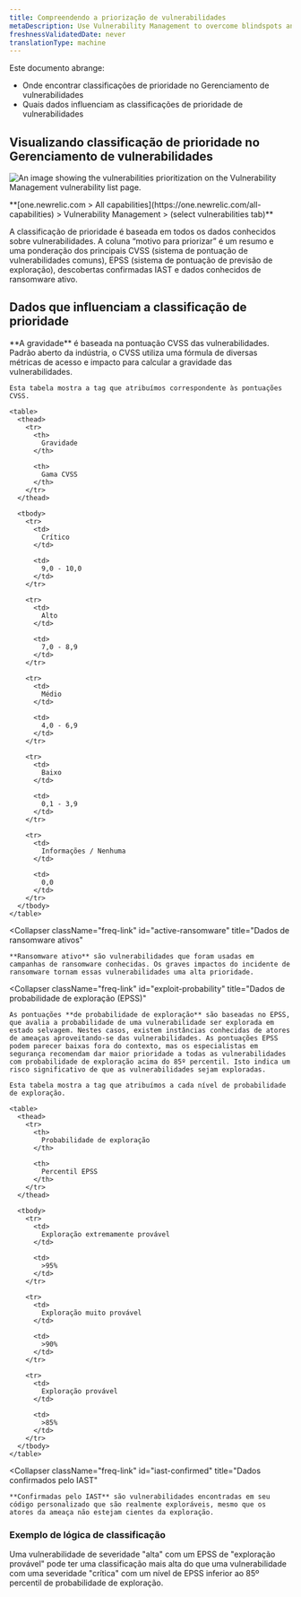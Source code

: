 ```yaml
---
title: Compreendendo a priorização de vulnerabilidades
metaDescription: Use Vulnerability Management to overcome blindspots and assign remediation to developers as a security team.
freshnessValidatedDate: never
translationType: machine
---
```



Este documento abrange:

* Onde encontrar classificações de prioridade no Gerenciamento de vulnerabilidades
* Quais dados influenciam as classificações de prioridade de vulnerabilidades

## Visualizando classificação de prioridade no Gerenciamento de vulnerabilidades

<img
  title="Vulnerability Management prioritization"
  alt="An image showing the vulnerabilities prioritization on the Vulnerability Management vulnerability list page."
  src={vmPriority}
/>

<figcaption>
  <DoNotTranslate>
    **[one.newrelic.com > All capabilities](https://one.newrelic.com/all-capabilities) > Vulnerability Management > (select vulnerabilities tab)**
  </DoNotTranslate>
</figcaption>

A classificação de prioridade é baseada em todos os dados conhecidos sobre vulnerabilidades. A coluna “motivo para priorizar” é um resumo e uma ponderação dos principais CVSS (sistema de pontuação de vulnerabilidades comuns), EPSS (sistema de pontuação de previsão de exploração), descobertas confirmadas IAST e dados conhecidos de ransomware ativo.

## Dados que influenciam a classificação de prioridade

<CollapserGroup>
  <Collapser
    className="freq-link"
    id="severity"
    title="Dados de gravidade"
  >
    **A gravidade** é baseada na pontuação CVSS das vulnerabilidades. Padrão aberto da indústria, o CVSS utiliza uma fórmula de diversas métricas de acesso e impacto para calcular a gravidade das vulnerabilidades.

    Esta tabela mostra a tag que atribuímos correspondente às pontuações CVSS.

    <table>
      <thead>
        <tr>
          <th>
            Gravidade
          </th>

          <th>
            Gama CVSS
          </th>
        </tr>
      </thead>

      <tbody>
        <tr>
          <td>
            Crítico
          </td>

          <td>
            9,0 - 10,0
          </td>
        </tr>

        <tr>
          <td>
            Alto
          </td>

          <td>
            7,0 - 8,9
          </td>
        </tr>

        <tr>
          <td>
            Médio
          </td>

          <td>
            4,0 - 6,9
          </td>
        </tr>

        <tr>
          <td>
            Baixo
          </td>

          <td>
            0,1 - 3,9
          </td>
        </tr>

        <tr>
          <td>
            Informações / Nenhuma
          </td>

          <td>
            0,0
          </td>
        </tr>
      </tbody>
    </table>
  </Collapser>

  <Collapser
    className="freq-link"
    id="active-ransomware"
    title="Dados de ransomware ativos"
  >
    **Ransomware ativo** são vulnerabilidades que foram usadas em campanhas de ransomware conhecidas. Os graves impactos do incidente de ransomware tornam essas vulnerabilidades uma alta prioridade.
  </Collapser>

  <Collapser
    className="freq-link"
    id="exploit-probability"
    title="Dados de probabilidade de exploração (EPSS)"
  >
    As pontuações **de probabilidade de exploração** são baseadas no EPSS, que avalia a probabilidade de uma vulnerabilidade ser explorada em estado selvagem. Nestes casos, existem instâncias conhecidas de atores de ameaças aproveitando-se das vulnerabilidades. As pontuações EPSS podem parecer baixas fora do contexto, mas os especialistas em segurança recomendam dar maior prioridade a todas as vulnerabilidades com probabilidade de exploração acima do 85º percentil. Isto indica um risco significativo de que as vulnerabilidades sejam exploradas.

    Esta tabela mostra a tag que atribuímos a cada nível de probabilidade de exploração.

    <table>
      <thead>
        <tr>
          <th>
            Probabilidade de exploração
          </th>

          <th>
            Percentil EPSS
          </th>
        </tr>
      </thead>

      <tbody>
        <tr>
          <td>
            Exploração extremamente provável
          </td>

          <td>
            >95%
          </td>
        </tr>

        <tr>
          <td>
            Exploração muito provável
          </td>

          <td>
            >90%
          </td>
        </tr>

        <tr>
          <td>
            Exploração provável
          </td>

          <td>
            >85%
          </td>
        </tr>
      </tbody>
    </table>
  </Collapser>

  <Collapser
    className="freq-link"
    id="iast-confirmed"
    title="Dados confirmados pelo IAST"
  >
    **Confirmadas pelo IAST** são vulnerabilidades encontradas em seu código personalizado que são realmente exploráveis, mesmo que os atores da ameaça não estejam cientes da exploração.
  </Collapser>
</CollapserGroup>

### Exemplo de lógica de classificação

Uma vulnerabilidade de severidade "alta" com um EPSS de "exploração provável" pode ter uma classificação mais alta do que uma vulnerabilidade com uma severidade "crítica" com um nível de EPSS inferior ao 85º percentil de probabilidade de exploração.